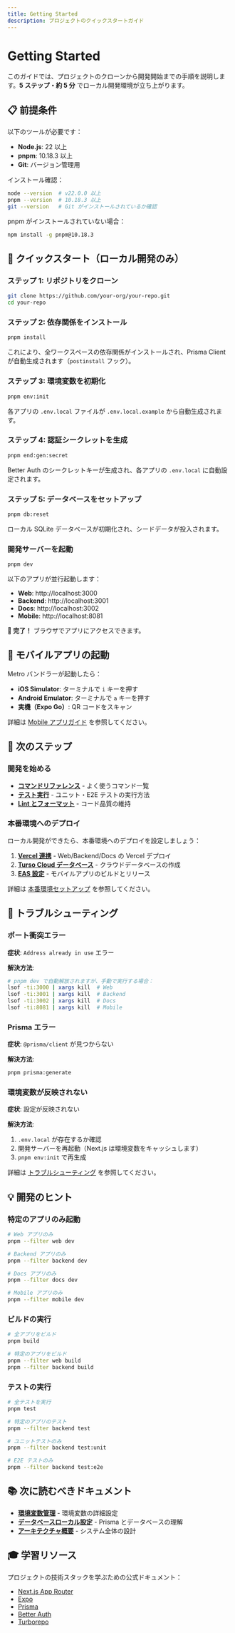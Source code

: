 ```yaml
---
title: Getting Started
description: プロジェクトのクイックスタートガイド
---
```


# Getting Started

このガイドでは、プロジェクトのクローンから開発開始までの手順を説明します。**5 ステップ・約 5 分** でローカル開発環境が立ち上がります。

## 📋 前提条件

以下のツールが必要です：

- **Node.js**: 22 以上
- **pnpm**: 10.18.3 以上
- **Git**: バージョン管理用

インストール確認：

```bash
node --version  # v22.0.0 以上
pnpm --version  # 10.18.3 以上
git --version   # Git がインストールされているか確認
```

pnpm がインストールされていない場合：

```bash
npm install -g pnpm@10.18.3
```

## 🚀 クイックスタート（ローカル開発のみ）

### ステップ 1: リポジトリをクローン

```bash
git clone https://github.com/your-org/your-repo.git
cd your-repo
```

### ステップ 2: 依存関係をインストール

```bash
pnpm install
```

これにより、全ワークスペースの依存関係がインストールされ、Prisma Client が自動生成されます（`postinstall` フック）。

### ステップ 3: 環境変数を初期化

```bash
pnpm env:init
```

各アプリの `.env.local` ファイルが `.env.local.example` から自動生成されます。

### ステップ 4: 認証シークレットを生成

```bash
pnpm end:gen:secret
```

Better Auth のシークレットキーが生成され、各アプリの `.env.local` に自動設定されます。

### ステップ 5: データベースをセットアップ

```bash
pnpm db:reset
```

ローカル SQLite データベースが初期化され、シードデータが投入されます。

### 開発サーバーを起動

```bash
pnpm dev
```

以下のアプリが並行起動します：

- **Web**: http://localhost:3000
- **Backend**: http://localhost:3001
- **Docs**: http://localhost:3002
- **Mobile**: http://localhost:8081

**🎉 完了！** ブラウザでアプリにアクセスできます。

## 📱 モバイルアプリの起動

Metro バンドラーが起動したら：

- **iOS Simulator**: ターミナルで `i` キーを押す
- **Android Emulator**: ターミナルで `a` キーを押す
- **実機（Expo Go）**: QR コードをスキャン

詳細は [Mobile アプリガイド](/architecture/mobile) を参照してください。

## 🔧 次のステップ

### 開発を始める

- **[コマンドリファレンス](/development/commands)** - よく使うコマンド一覧
- **[テスト実行](/development/testing)** - ユニット・E2E テストの実行方法
- **[Lint とフォーマット](/development/linting)** - コード品質の維持

### 本番環境へのデプロイ

ローカル開発ができたら、本番環境へのデプロイを設定しましょう：

1. **[Vercel 連携](/setup/vercel-deployment)** - Web/Backend/Docs の Vercel デプロイ
2. **[Turso Cloud データベース](/setup/database-cloud)** - クラウドデータベースの作成
3. **[EAS 設定](/setup/eas-setup)** - モバイルアプリのビルドとリリース

詳細は [本番環境セットアップ](/getting-started/production-setup) を参照してください。

## 🚨 トラブルシューティング

### ポート衝突エラー

**症状**: `Address already in use` エラー

**解決方法**:
```bash
# pnpm dev で自動解放されますが、手動で実行する場合：
lsof -ti:3000 | xargs kill  # Web
lsof -ti:3001 | xargs kill  # Backend
lsof -ti:3002 | xargs kill  # Docs
lsof -ti:8081 | xargs kill  # Mobile
```

### Prisma エラー

**症状**: `@prisma/client` が見つからない

**解決方法**:
```bash
pnpm prisma:generate
```

### 環境変数が反映されない

**症状**: 設定が反映されない

**解決方法**:
1. `.env.local` が存在するか確認
2. 開発サーバーを再起動（Next.js は環境変数をキャッシュします）
3. `pnpm env:init` で再生成

詳細は [トラブルシューティング](/development/troubleshooting) を参照してください。

## 💡 開発のヒント

### 特定のアプリのみ起動

```bash
# Web アプリのみ
pnpm --filter web dev

# Backend アプリのみ
pnpm --filter backend dev

# Docs アプリのみ
pnpm --filter docs dev

# Mobile アプリのみ
pnpm --filter mobile dev
```

### ビルドの実行

```bash
# 全アプリをビルド
pnpm build

# 特定のアプリをビルド
pnpm --filter web build
pnpm --filter backend build
```

### テストの実行

```bash
# 全テストを実行
pnpm test

# 特定のアプリのテスト
pnpm --filter backend test

# ユニットテストのみ
pnpm --filter backend test:unit

# E2E テストのみ
pnpm --filter backend test:e2e
```

## 📚 次に読むべきドキュメント

- **[環境変数管理](/setup/environment-variables)** - 環境変数の詳細設定
- **[データベースローカル設定](/setup/database-local)** - Prisma とデータベースの理解
- **[アーキテクチャ概要](/architecture/overview)** - システム全体の設計

## 🎓 学習リソース

プロジェクトの技術スタックを学ぶための公式ドキュメント：

- [Next.js App Router](https://nextjs.org/docs/app)
- [Expo](https://docs.expo.dev/)
- [Prisma](https://www.prisma.io/docs)
- [Better Auth](https://www.better-auth.com/docs)
- [Turborepo](https://turbo.build/repo/docs)
